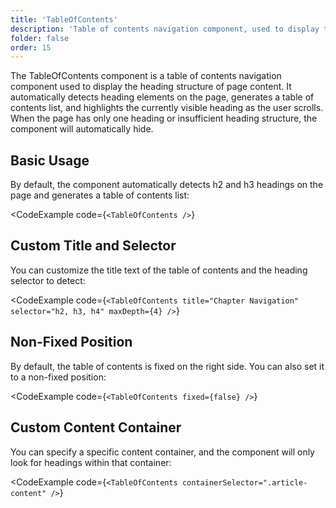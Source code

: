 ```yaml
---
title: 'TableOfContents'
description: 'Table of contents navigation component, used to display the heading structure of page content and highlight the currently visible heading as the user scrolls'
folder: false
order: 15
---
```



The TableOfContents component is a table of contents navigation component used to display the heading structure of page content. It automatically detects heading elements on the page, generates a table of contents list, and highlights the currently visible heading as the user scrolls. When the page has only one heading or insufficient heading structure, the component will automatically hide.

## Basic Usage

By default, the component automatically detects h2 and h3 headings on the page and generates a table of contents list:

<CodeExample
  code={`<TableOfContents />`}
>
  <TableOfContents />
</CodeExample>

## Custom Title and Selector

You can customize the title text of the table of contents and the heading selector to detect:

<CodeExample
  code={`<TableOfContents
  title="Chapter Navigation"
  selector="h2, h3, h4"
  maxDepth={4}
/>`}
>
  <TableOfContents
    title="Chapter Navigation"
    selector="h2, h3, h4"
    maxDepth={4}
  />
</CodeExample>

## Non-Fixed Position

By default, the table of contents is fixed on the right side. You can also set it to a non-fixed position:

<CodeExample
  code={`<TableOfContents fixed={false} />`}
>
  <TableOfContents fixed={false} />
</CodeExample>

## Custom Content Container

You can specify a specific content container, and the component will only look for headings within that container:

<CodeExample
  code={`<TableOfContents containerSelector=".article-content" />`}
>
  <TableOfContents containerSelector=".article-content" />
</CodeExample>
